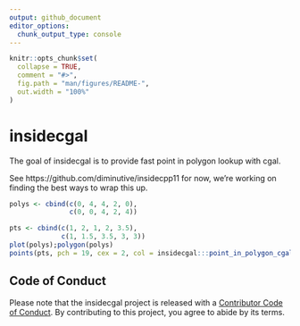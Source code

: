 ```yaml
---
output: github_document
editor_options: 
  chunk_output_type: console
---
```


<!-- README.md is generated from README.Rmd. Please edit that file -->

```r
knitr::opts_chunk$set(
  collapse = TRUE,
  comment = "#>",
  fig.path = "man/figures/README-",
  out.width = "100%"
)
```

# insidecgal

The goal of insidecgal is to provide fast point in polygon lookup with cgal.  

See https://github.com/diminutive/insidecpp11 for now, we're working on finding the best ways to wrap this up. 

```r
polys <- cbind(c(0, 4, 4, 2, 0), 
               c(0, 0, 4, 2, 4))

pts <- cbind(c(1, 2, 1, 2, 3.5), 
             c(1, 1.5, 3.5, 3, 3))
plot(polys);polygon(polys)
points(pts, pch = 19, cex = 2, col = insidecgal:::point_in_polygon_cgal(pts[,1], pts[,2], polys[,1], polys[,2]) + 1)

```
## Code of Conduct
  
Please note that the insidecgal project is released with a [Contributor Code of Conduct](https://contributor-covenant.org/version/2/0/CODE_OF_CONDUCT.html). By contributing to this project, you agree to abide by its terms.
